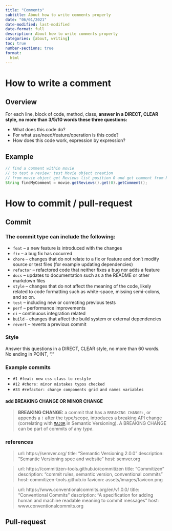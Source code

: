 ```yaml
---
title: "Comments"
subtitle: About how to write comments properly
date: "06/01/2021"
date-modified: last-modified
date-format: full
description: About how to write comments properly
categories: [about, writing]
toc: true
number-sections: true
format:
  html
---
```


# How to write a comment

## Overview

For each line, block of code, method, class, **answer in a DIRECT, CLEAR style, no more than 3/5/10 words these three questions:**

- What does this code do?
- For what use/need/feature/operation is this code?
- How does this code work, expression by expression?

## Example

```java
// find a comment within movie
// to test a review: test Movie object creation
// from movie object get Reviews list position 0 and get comment from Review
String findMyComment = movie.getReviews().get(0).getComment();
```

# How to commit / pull-request

## Commit

### The commit type can include the following:

-   `feat` – a new feature is introduced with the changes
-   `fix` – a bug fix has occurred
-   `chore` – changes that do not relate to a fix or feature and don't modify source or test files (for example updating dependencies)
-   `refactor` – refactored code that neither fixes a bug nor adds a feature
-   `docs` – updates to documentation such as a the README or other markdown files
-   `style` – changes that do not affect the meaning of the code, likely related to code formatting such as white-space, missing semi-colons, and so on.
-   `test` – including new or correcting previous tests
-   `perf` – performance improvements
-   `ci` – continuous integration related
-   `build` – changes that affect the build system or external dependencies
-   `revert` – reverts a previous commit

### Style
Answer this questions in a DIRECT, CLEAR style, no more than 60 words. No ending in POINT, "."

### Example commits

- `#1 #feat: new css class to restyle`
- `#12 #chore: minor mistakes typos checked`
- `#33 #refactor: change components grid and names variables`

#### add BREAKING CHANGE OR MINOR CHANGE

> **BREAKING CHANGE:** a commit that has a `BREAKING CHANGE:`, or appends a `!` after the type/scope, introduces a breaking API change (correlating with [`MAJOR`](http://semver.org/#summary) in Semantic Versioning). A BREAKING CHANGE can be part of commits of any _type_.

### references

> url: https://semver.org/
title: "Semantic Versioning 2.0.0"
description: "Semantic Versioning spec and website"
host: semver.org

> url: https://commitizen-tools.github.io/commitizen
title: "Commitizen"
description: "commit rules, semantic version, conventional commits"
host: commitizen-tools.github.io
favicon: assets/images/favicon.png

> url: https://www.conventionalcommits.org/en/v1.0.0/
title: "Conventional Commits"
description: "A specification for adding human and machine readable meaning to commit messages"
host: www.conventionalcommits.org

## Pull-request




